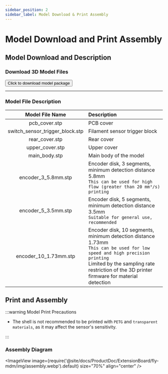 ```yaml
---
sidebar_position: 2
sidebar_label: Model Download & Print Assembly
---
```


# Model Download and Print Assembly

## Model Download and Description

### Download 3D Model Files

<Button variant="contained" disableElevation href="http://cdn.mellow.klipper.cn/STEP/MDM-filament_sensor.zip">Click to download model package</Button>

----

### Model File Description

| Model File Name | Description |
| :---: | :--- |
| pcb_cover.stp | PCB cover |
| switch_sensor_trigger_block.stp | Filament sensor trigger block |
| rear_cover.stp | Rear cover |
| upper_cover.stp | Upper cover |
| main_body.stp | Main body of the model |
| encoder_3_5.8mm.stp | Encoder disk, 3 segments, minimum detection distance 5.8mm <br/> `This can be used for high flow (greater than 20 mm³/s) printing` |
| encoder_5_3.5mm.stp | Encoder disk, 5 segments, minimum detection distance 3.5mm <br/> `Suitable for general use, recommended` |
| encoder_10_1.73mm.stp | Encoder disk, 10 segments, minimum detection distance 1.73mm <br/> `This can be used for low speed and high precision printing` <br/> Limited by the sampling rate restriction of the 3D printer firmware for material detection |


## Print and Assembly

:::warning Model Print Precautions

- The shell is not recommended to be printed with `PETG` and `transparent materials`, as it may affect the sensor's sensitivity.

:::

### Assembly Diagram

<ImageView image={require('@site/docs/ProductDoc/ExtensionBoard/fly-mdm/img/assembly.webp').default} size="70%" align="center" />
